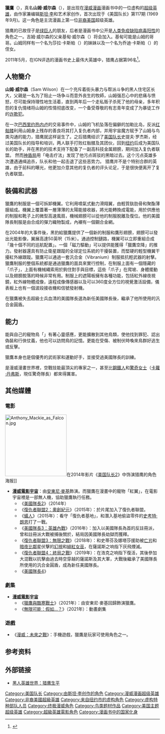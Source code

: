 {{noteTA
|G1=美国漫画
|G2=Movie
}}
{{Infobox comics character 
|image = [[File:TheFalcon.jpg|250px]]
|caption = 猎鹰与红翼鸫
|comic_color = background:#ff8080
|character_name = 猎鹰<br>Falcon
|real_name = 山繆·湯瑪斯·「山姆」·威爾森<br />{{Lang|en|Samuel Thomas "Sam" Wilson}}
|publisher = [[漫威漫画|漫威漫画]]
|debut=《美国队长》第117期<br>(1969年9月)
|creators = [[斯坦·李|斯坦·李]]<br>{{Le|吉恩·科拉尼|Gene Colan}}
|alliance_color = background:#ffc0c0
|alliances = [[复仇者聯盟_(漫画)|复仇者聯盟]]<br/>[[神盾局|神盾局]]<br/>[[捍卫者联盟|捍卫者联盟]]
|partners = [[美国队长|美国队长]]
|aliases = “Snap”威尔森、黑翅膀、黑鸟、美国队长(三代)
|powers =优秀的鸟类教练<br>娴熟的武术家兼运动员<br>与宠物隼移情链接<br>與鳥類心靈感應<br>控制鳥類<br>透過感應能力連接鳥類的眼睛來觀察的的能力<br>出色的空戰技巧
}}

'''獵鷹'''（{{lang-en|Falcon}}），真名'''山姆·威尔森'''（{{lang|En|Sam Wilson}}），是出现在[[漫威漫画|漫威漫画]]漫画书中的一位虚构的[[超级英雄|超级英雄]]，由作家兼编辑[[斯坦·李|斯坦·李]]和艺术家{{Le|吉恩·科拉尼|Gene Colan}}创作，首次出现于《美国队长》第117期 (1969年9月)。这一角色是主流漫画上第一位[[非裔美國人|非裔美国]]超级英雄。

猎鹰的已故侄子是[[浩克|绿巨人]]的朋友{{le|吉姆·威尔逊|Jim Wilson}}，后者是漫画书中公开是[[人类免疫缺陷病毒|人类免疫缺陷病毒阳性]]的角色之一。吉姆·威尔森的父亲基甸·威尔森（{{lang|En|Gideon Wilson}}）将会加入{{Le|伽马军团|Gamma Corps}}。基甸可能是山姆的哥哥。山姆同样有一个名为莎拉·卡斯帕（{{Lang|En|Sarah Casper}}）的妹妹以及一个名为乔迪·卡斯帕（{{Lang|En|Jody Casper}}）的侄女。

2011年5月，在IGN评选的漫画书史上最伟大英雄中，猎鹰占据第96名<ref name=IGN>{{Cite web |url=http://www.ign.com/top/comic-book-heroes/96 |title=The Falcon - #96 Top Comic Book Heroes |accessdate=2015-04-24 |work= |publisher=[[IGN|IGN]] |date=2012-06-12 |archive-date=2012-08-02 |archive-url=https://www.webcitation.org/69bhZPkSL?url=http://www.ign.com/top/comic-book-heroes/96 |dead-url=no }}</ref>。

==人物簡介==
'''山姆·威尔森'''（Sam Wilson）在一个充斥着街头暴力与帮派斗争的黑人住宅区长大，父親是一名为了阻止一场争斗而意外丧生的牧師，山姆强忍心中的悲痛与愤怒，尽可能保持理性地生活着，直到两年后一个走私贩子杀死了他的母亲，多年积怨的复仇情绪将山姆的性情彻底改变，一个备受尊敬的有志青年变成了为暴徒工作的[[诈欺犯|诈欺犯]]。

在一次[[巴西|巴西]][[里约热内卢|里约热内卢]]的交易事件中，山姆的飞机坠落在偏僻的加勒比岛，反派[[红骷髅|红骷髅]]利用山姆身上残存的善良将其打入复仇者内部，并用宇宙魔方赋予了山姆与鸟类沟通的能力，猎鹰就这样诞生了。之后猎鹰结识了[[美国队长|美国队长]]史提夫·罗杰斯，经过美国队长的指导和培训，两人联手打败红骷髅及其团伙，回到[[纽约|纽约]]后成为美国队长的助手，并在黑豹的技术支持下配备了一副高科技金属翅膀，期间加入复仇者联盟。
然而[[神盾局|神盾局]]用「电击疗法」发现了他污点斑驳的黑暗过去。这个污点英雄多次遭遇通缉追杀，队长和他一起击退了这些恶势力。
猎鹰并不是个特别合群的英雄，由于前科的曝光，他更加介意其他的复仇者的评头论足，于是很快便离开了复仇者联盟。

==裝備和武器==
獵鷹的制服是一個可拆卸機翼。它利用噴氣式動力滑翔翼，由輕質鈦肋骨和聚酯薄膜組成。機翼上覆蓋著一層薄薄的太陽能接收器，將光能轉換成電能，用於供應他的制服和靴子上的微型高速風扇，機械翅膀可以從他的制服脫離及復位。他的美國隊長制服是由合成的彈力織物製成，內襯有一個鋼合金網。

在2004年的大事件後，黑豹給獵鷹提供了一個新的制服和鷹形翅膀，翅膀可以發出光能影像，翼展高達50英呎（15米）。通過控制鏈路，機翼可以立即重組合成「幾十個不同的巡航配置」。一個「磁力驅動」可以提供能獲得「獵鷹空降」的推力。發射器還具有防止衛星跟蹤的全球定位系統的干擾裝置，而堅硬的輕型機翼干擾紅外線跟蹤。獵鷹可以通過一套汎合金（Vibranium）制服抵抗輕武器的射擊。獵鷹制服的整個系統都是通過獵鷹的面具來實行控制，在制服上面有一個隱藏的「爪子」，上面有機械繩索用於鉤住對手與目標，這些「爪子」在爬坡、身體擺動以及翅膀脫落的時候非常有用。制服上的遮陽板擁有各種功能，包括紅外線夜視鏡，紅外線物體成像，遠程成像傳感器以及可以360度全方位的視覺激活設備，儀表板上也有一個波段接收機和信號發射機。

在獵鷹被失去超級士兵血清的美國隊長選為新任美國隊長後，繼承了他所使用的汎合金圓盾。

== 能力 ==
能與自己的寵物鳥「{{le|紅翼 (漫畫)|Redwing (Marvel Comics)|紅翼}}」有著心靈感應，更能擴散到其他鳥類，使他找到罪犯、認出偽裝和行俠仗義，他也可以訪問鳥的記憶。更能在受傷、被制伏時喚來鳥群好逃生或反擊。

獵鷹本身也是個優秀的武術家和運動好手，並接受過美國隊長的訓練。

是漫威漫畫世界裡，空戰技能最頂尖的專家之一，甚至比[[鋼鐵人|鋼鐵人]]和[[驚奇女士|驚奇女士]]（[[卡蘿·丹弗斯|卡蘿·丹弗斯]]，現任驚奇隊長）都來得厲害。

==其他媒體==
===電影===
[[File:Anthony_Mackie_as_Falcon.jpg|200px]]在2014年影片《[[美国队长2|美国队长2]]》中饰演猎鹰的角色海报]]
*'''[[漫威電影宇宙|漫威電影宇宙]]'''：由[[安東尼·麥基|安東尼·麥基]]飾演{{Link-en|山姆·威尔逊 (漫威电影宇宙)|Sam Wilson (Marvel Cinematic Universe)|獵鷹}}。而獵鷹在漫畫中的寵物「紅翼」，在電影宇宙裡是一部無人機，協助獵鷹執行任務。
**《[[美國隊長2|美國隊長2]]》（2014年）
**《[[復仇者聯盟2：奧創紀元|復仇者聯盟2：奧創紀元]]》（2015年）：於片尾加入了復仇者聯盟。
**《[[蟻人_(電影)|蟻人]]》（2015年）：看守「復仇者基地」，和潛入基地偷盜零件的[[史考特·朗恩|史考特·朗恩]]打了一戰。
**《[[美國隊長3：英雄內戰|美國隊長3：英雄內戰]]》（2016年）：加入以美國隊長為首的反註冊派，曾和註冊派大戰被捕後關於{{link-en|浮橋監獄 (漫威漫畫)|The Raft *(comics)|浮橋監獄}}，結局因美國隊長劫獄而獲釋。
**《[[復仇者聯盟3：無限之戰|復仇者聯盟3：無限之戰]]》（2018年）：和史蒂芬及娜塔莎援助被[[亡刃|亡刃]]和[[暗夜比鄰星|暗夜比鄰星]]伏擊的[[幻視_(漫畫)|幻視]]和[[緋紅女巫|緋紅女巫]]，在薩諾斯之响指下灰飛煙滅。
**《[[復仇者聯盟4：終局之戰|復仇者聯盟4：終局之戰]]》（2019年）：在浩克之响指下復活，其後參加大混戰以抗擊由過去時空穿越的薩諾斯及其大軍，大戰後繼承了美國隊長所使用的汎合金圓盾，成為新任美國隊長。
**《[[美國隊長4|美國隊長4]]》

===劇集===
*'''[[漫威電影宇宙|漫威電影宇宙]]'''
**《[[獵鷹與酷寒戰士|獵鷹與酷寒戰士]]》（2021年）：由安東尼·麥基回歸飾演獵鷹。
**《[[無限可能：假如…？|無限可能：假如…？]]》（2021年）：動畫劇集

===遊戲===
*《[[漫威：未來之戰|漫威：未來之戰]]》：手機遊戲，獵鷹是玩家可使用角色之一。

==参考资料==
{{Reflist}}

== 外部链接 ==
* [http://worldofblackheroes.com/2010/06/02/falcon-samuel-wilson/ 黑人英雄世界：猎鹰生平] {{Wayback|url=http://worldofblackheroes.com/2010/06/02/falcon-samuel-wilson/ |date=20180323234611 }}

{{美國隊長}}
{{神盾局}}

{{DEFAULTSORT:Falcon}}
[[Category:美国队长|Category:美国队长]]
[[Category:由斯坦·李创作的角色|Category:由斯坦·李创作的角色]]
[[Category:漫威漫画超级英雄|Category:漫威漫画超级英雄]]
[[Category:非裔美國超級英雄|Category:非裔美國超級英雄]]
[[Category:来自纽约市的虚构角色|Category:来自纽约市的虚构角色]]
[[Category:虚构特种部队人员|Category:虚构特种部队人员]]
[[Category:终极漫威角色|Category:终极漫威角色]]
[[Category:鸟类题材作品|Category:鸟类题材作品]]
[[Category:美国主题超级英雄|Category:美国主题超级英雄]]
[[Category:超級英雄電影角色|Category:超級英雄電影角色]]
[[Category:漫画书中的国家化身|Category:漫画书中的国家化身]]